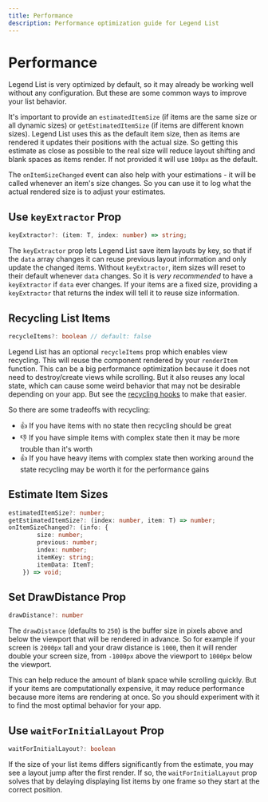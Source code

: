 ```yaml
---
title: Performance
description: Performance optimization guide for Legend List
---
```


# Performance

Legend List is very optimized by default, so it may already be working well without any configuration. But these are some common ways to improve your list behavior.

It's important to provide an `estimatedItemSize` (if items are the same size or all dynamic sizes) or `getEstimatedItemSize` (if items are different known sizes). Legend List uses this as the default item size, then as items are rendered it updates their positions with the actual size. So getting this estimate as close as possible to the real size will reduce layout shifting and blank spaces as items render. If not provided it will use `100px` as the default.

The `onItemSizeChanged` event can also help with your estimations - it will be called whenever an item's size changes. So you can use it to log what the actual rendered size is to adjust your estimates.

## Use `keyExtractor` Prop

```ts
keyExtractor?: (item: T, index: number) => string;
```

The `keyExtractor` prop lets Legend List save item layouts by key, so that if the `data` array changes it can reuse previous layout information and only update the changed items. Without `keyExtractor`, item sizes will reset to their default whenever `data` changes. So it is *very recommended* to have a `keyExtractor` if `data` ever changes. If your items are a fixed size, providing a `keyExtractor` that returns the index will tell it to reuse size information.

## Recycling List Items

```ts
recycleItems?: boolean // default: false
```

Legend List has an optional `recycleItems` prop which enables view recycling. This will reuse the component rendered by your `renderItem` function. This can be a big performance optimization because it does not need to destroy/create views while scrolling. But it also reuses any local state, which can cause some weird behavior that may not be desirable depending on your app. But see the [recycling hooks](./api-reference#userecyclingstate) to make that easier.

So there are some tradeoffs with recycling:

- 👍 If you have items with no state then recycling should be great
- 👎 If you have simple items with complex state then it may be more trouble than it's worth
- 👍 If you have heavy items with complex state then working around the state recycling may be worth it for the performance gains

## Estimate Item Sizes

```ts
estimatedItemSize?: number;
getEstimatedItemSize?: (index: number, item: T) => number;
onItemSizeChanged?: (info: {
        size: number;
        previous: number;
        index: number;
        itemKey: string;
        itemData: ItemT;
    }) => void;
```

## Set DrawDistance Prop

```ts
drawDistance?: number
```

The `drawDistance` (defaults to `250`) is the buffer size in pixels above and below the viewport that will be rendered in advance. So for example if your screen is `2000px` tall and your draw distance is `1000`, then it will render double your screen size, from `-1000px` above the viewport to `1000px` below the viewport.

This can help reduce the amount of blank space while scrolling quickly. But if your items are computationally expensive, it may reduce performance because more items are rendering at once. So you should experiment with it to find the most optimal behavior for your app.

## Use `waitForInitialLayout` Prop

```ts
waitForInitialLayout?: boolean
```

If the size of your list items differs significantly from the estimate, you may see a layout jump after the first render. If so, the `waitForInitialLayout` prop solves that by delaying displaying list items by one frame so they start at the correct position.